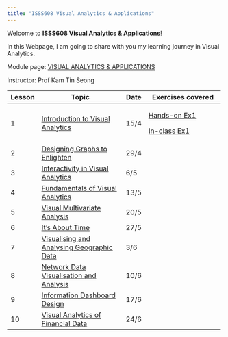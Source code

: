 ```yaml
---
title: "ISSS608 Visual Analytics & Applications"
---
```


Welcome to **ISSS608 Visual Analytics & Applications**!

In this Webpage, I am going to share with you my learning journey in Visual Analytics.

Module page: [VISUAL ANALYTICS & APPLICATIONS](https://isss608-ay2022-23apr.netlify.app/)

Instructor: Prof Kam Tin Seong

+--------+---------------------------------------------------------------------------------------------------------------------+------+--------------------------------------------------------------------------------------------------------------+
| Lesson | Topic                                                                                                               | Date | Exercises covered                                                                                            |
+========+=====================================================================================================================+======+==============================================================================================================+
| 1      | [Introduction to Visual Analytics](https://isss608-ay2022-23apr.netlify.app/outline/Lesson01_outline.html)          | 15/4 | [Hands-on Ex1](https://master--isss608vaa-shuminhan.netlify.app/hands-on_exercies/hands-on_ex1/hands-on_ex1) |
|        |                                                                                                                     |      |                                                                                                              |
|        |                                                                                                                     |      | [In-class Ex1](https://master--isss608vaa-shuminhan.netlify.app/in-class_exercies/in-class_ex1/in-class_ex1) |
+--------+---------------------------------------------------------------------------------------------------------------------+------+--------------------------------------------------------------------------------------------------------------+
| 2      | [Designing Graphs to Enlighten](https://isss608-ay2022-23apr.netlify.app/outline/Lesson02_outline.html)             | 29/4 |                                                                                                              |
+--------+---------------------------------------------------------------------------------------------------------------------+------+--------------------------------------------------------------------------------------------------------------+
| 3      | [Interactivity in Visual Analytics](https://isss608-ay2022-23apr.netlify.app/outline/Lesson03_outline.html)         | 6/5  |                                                                                                              |
+--------+---------------------------------------------------------------------------------------------------------------------+------+--------------------------------------------------------------------------------------------------------------+
| 4      | [Fundamentals of Visual Analytics](https://isss608-ay2022-23apr.netlify.app/outline/Lesson04_outline.html)          | 13/5 |                                                                                                              |
+--------+---------------------------------------------------------------------------------------------------------------------+------+--------------------------------------------------------------------------------------------------------------+
| 5      | [Visual Multivariate Analysis](https://isss608-ay2022-23apr.netlify.app/outline/Lesson05_outline.html)              | 20/5 |                                                                                                              |
+--------+---------------------------------------------------------------------------------------------------------------------+------+--------------------------------------------------------------------------------------------------------------+
| 6      | [It's About Time](https://isss608-ay2022-23apr.netlify.app/outline/Lesson06_outline.html)                           | 27/5 |                                                                                                              |
+--------+---------------------------------------------------------------------------------------------------------------------+------+--------------------------------------------------------------------------------------------------------------+
| 7      | [Visualising and Analysing Geographic Data](https://isss608-ay2022-23apr.netlify.app/outline/Lesson07_outline.html) | 3/6  |                                                                                                              |
+--------+---------------------------------------------------------------------------------------------------------------------+------+--------------------------------------------------------------------------------------------------------------+
| 8      | [Network Data Visualisation and Analysis](https://isss608-ay2022-23apr.netlify.app/outline/Lesson08_outline.html)   | 10/6 |                                                                                                              |
+--------+---------------------------------------------------------------------------------------------------------------------+------+--------------------------------------------------------------------------------------------------------------+
| 9      | [Information Dashboard Design](https://isss608-ay2022-23apr.netlify.app/outline/Lesson09_outline.html)              | 17/6 |                                                                                                              |
+--------+---------------------------------------------------------------------------------------------------------------------+------+--------------------------------------------------------------------------------------------------------------+
| 10     | [Visual Analytics of Financial Data](https://isss608-ay2022-23apr.netlify.app/outline/Lesson10_outline.html)        | 24/6 |                                                                                                              |
+--------+---------------------------------------------------------------------------------------------------------------------+------+--------------------------------------------------------------------------------------------------------------+
